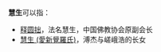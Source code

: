 '''慧生'''可以指：
* [[释圆拙|释圆拙]]，法名慧生，中国佛教协会原副会长
* [[慧生_(愛新覺羅氏)|慧生 (愛新覺羅氏)]]，溥杰与嵯峨浩的长女

{{disambiguation|cat=二字人名消歧义}}